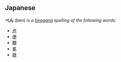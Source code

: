 ==Japanese==
'''べん''' (ben) ''is a [[hiragana]] spelling of the following words:''
* [[弁]]
* [[便]]
* [[鞭]]
* [[冕]]
* [[辯]]